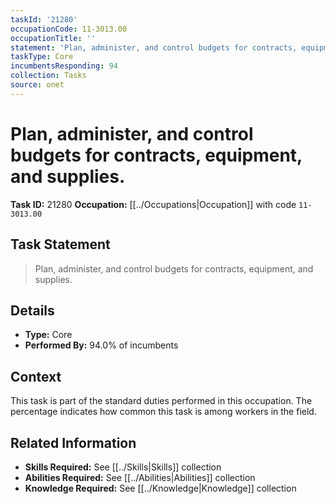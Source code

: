 ```yaml
---
taskId: '21280'
occupationCode: 11-3013.00
occupationTitle: ''
statement: 'Plan, administer, and control budgets for contracts, equipment, and supplies.'
taskType: Core
incumbentsResponding: 94
collection: Tasks
source: onet
---
```

# Plan, administer, and control budgets for contracts, equipment, and supplies.

**Task ID:** 21280
**Occupation:** [[../Occupations|Occupation]] with code `11-3013.00`

## Task Statement

> Plan, administer, and control budgets for contracts, equipment, and supplies.

## Details

- **Type:** Core
- **Performed By:** 94.0% of incumbents

## Context

This task is part of the standard duties performed in this occupation. The percentage indicates how common this task is among workers in the field.

## Related Information

- **Skills Required:** See [[../Skills|Skills]] collection
- **Abilities Required:** See [[../Abilities|Abilities]] collection
- **Knowledge Required:** See [[../Knowledge|Knowledge]] collection
